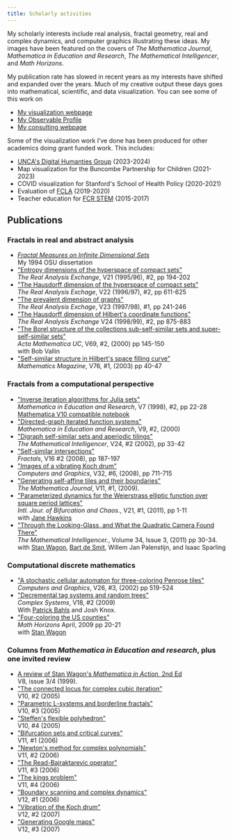 ```yaml
---
title: Scholarly activities 
---
```


::: {.grid}

::::: {.g-col-8}

My scholarly interests include real analysis, fractal geometry, real and complex dynamics, and computer graphics illustrating these ideas. My images have been featured on the covers of [The Mathematica Journal]{style="font-style: italic"}, [Mathematica in Education and Research]{style="font-style: italic"}, [The Mathematical Intelligencer]{style="font-style: italic"}, and [Math Horizons]{style="font-style: italic"}.

My publication rate has slowed in recent years as my interests have shifted and expanded over the years. Much of my creative output these days goes into mathematical, scientific, and data visualization. You can see some of this work on

- [My visualization webpage](/visualization)
- [My Observable Profile](https://observablehq.com/@mcmcclur?page=1&sort=stars&direction=desc)
- [My consulting webpage](http://wncviz.com)

Some of the visualization work I've done has been produced for other academics doing grant funded work. This includes:

- [UNCA\'s Digital Humanties Group](./scholarship/NEH/) (2023-2024)
- Map visualization for the Buncombe Partnership for Children (2021-2023)
- COVID visualization for Stanford\'s School of Health Policy (2020-2021)
- Evaluation of [FCLA](http://linear.ups.edu/html/fcla.html) (2019-2020)
- Teacher education for [FCR STEM](https://lsi.fsu.edu/fcrstem) (2015-2017)

## Publications

### Fractals in real and abstract analysis

  -   [*Fractal Measures on Infinite Dimensional
    Sets*](papers/dissertation.pdf)\
    My 1994 OSU dissertation
  -   [\"Entropy dimensions of the hyperspace of compact
    sets\"](papers/edim.pdf)\
    *The Real Analysis Exchange*, V21 (1995/96), #2, pp 194-202
  -   [\"The Hausdorff dimension of the hyperspace of compact
    sets\"](papers/hdim.pdf)\
    *The Real Analysis Exchage*, V22 (1996/97), #2, pp 611-625
  -   [\"The prevalent dimension of graphs\"](papers/prevfunc.pdf)\
    *The Real Analysis Exchage*, V23 (1997/98), #1, pp 241-246
  -   [\"The Hausdorff dimension of Hilbert\'s coordinate
    functions\"](papers/hilbertcurves.pdf)\
    *The Real Analysis Exchange* V24 (1998/99), #2, pp 875-883
  -   [\"The Borel structure of the collections sub-self-similar sets and
    super-self-similar sets\"](papers/sss.pdf)\
    *Acta Mathematica UC*, V69, #2, (2000) pp 145-150\
    with Bob Vallin
  -   [\"Self-similar structure in Hilbert\'s space filling
    curve\"](papers/hilbertexpos.pdf)\
    *Mathematics Magazine*, V76, #1, (2003) pp 40-47

### Fractals from a computational perspective

  -   [\"Inverse iteration algorithms for Julia
    sets\"](papers/Julia.pdf)\
    *Mathematica in Education and Research*, V7 (1998), #2, pp 22-28\
    [Mathematica V10 compatible
    notebook](papers/JuliaNew.nb){.small_link}
  -   [\"Directed-graph iterated function
    systems\"](papers/DigraphFractals.pdf)\
    *Mathematica in Education and Research*, V9, #2, (2000)
  -   [\"Digraph self-similar sets and aperiodic
    tilings\"](papers/DigraphFractiles.pdf)\
    *The Mathematical Intelligencer*, V24, #2 (2002), pp 33-42
  -   [\"Self-similar intersections\"](papers/intersections.pdf)\
    *Fractals*, V16 #2 (2008), pp 187-197
  -   [\"Images of a vibrating Koch drum\"](papers/KochDrum.pdf)\
    *Computers and Graphics*, V32, #6, (2008), pp 711-715
  -   [\"Generating self-affine tiles and their
    boundaries\"](papers/SelfAffineTilesPP.pdf)\
    *The Mathematica Journal*, V11, #1, (2009).
  -   [\"Parameterized dynamics for the Weierstrass elliptic function over
    square period lattices\"](papers/hawkins-mcclure.pdf)\
    *Intl. Jour. of Bifurcation and Chaos.*, V21, #1, (2011), pp 1-11\
    with [Jane
    Hawkins](http://www.math.unc.edu/Faculty/jhawkins/){.small_link}
  -   [\"Through the Looking-Glass, and What the Quadratic Camera Found
    There\"](papers/QuadraticCamera.pdf)\
    *The Mathematical Intelligencer.*, Volume 34, Issue 3, (2011) pp
    30-34.\
    with [Stan Wagon](http://stanwagon.com/){.small_link}, [Bart de
    Smit](http://www.math.leidenuniv.nl/~desmit/){.small_link}, Willem
    Jan Palenstijn, and Isaac Sparling

### Computational discrete mathematics

  -   [\"A stochastic cellular automaton for three-coloring Penrose
    tiles\"](papers/Penrose3Color.pdf)\
    *Computers and Graphics*, V26, #3, (2002) pp 519-524
  -   [\"Decremental tag systems and random
    trees\"](papers/DecrementalTagTreesPreprint.pdf)\
    *Complex Systems*, V18, #2 (2009)\
    With [Patrick
    Bahls](https://sites.google.com/a/unca.edu/pbahls/){.small_link} and
    Josh Knox.\
  -   [\"Four-coloring the US
    counties\"](papers/FourColoringUSCounties.pdf)\
    *Math Horizons* April, 2009 pp 20-21\
    with [Stan Wagon](http://stanwagon.com/){.small_link}

### Columns from *Mathematica in Education and research*, plus one invited review

  -   [A review of Stan Wagon\'s *Mathematica in Action*, 2nd
    Ed](papers/MIAReview.pdf)\
    V8, issue 3/4 (1999).
  -   [\"The connected locus for complex cubic
    iteration\"](papers/CubicIterationPP.pdf)\
    V10, #2 (2005)
  -   [\"Parametric L-systems and borderline
    fractals\"](papers/PLSystemsPP.pdf)\
    V10, #3 (2005)
  -   [\"Steffen\'s flexible
    polyhedron\"](papers/SteffenPolyhedronPP.pdf)\
    V10, #4 (2005)
  -   [\"Bifurcation sets and critical
    curves\"](papers/CriticalBifurcationPP.pdf)\
    V11, #1 (2006)
  -   [\"Newton\'s method for complex
    polynomials\"](papers/NewtonsMethodPP.pdf)\
    V11, #2 (2006)
  -   [\"The Read-Bajraktarevic operator\"](papers/ReadBajPP.pdf)\
    V11, #3 (2006)
  -   [\"The kings problem\"](papers/KingsProblem.pdf)\
    V11, #4 (2006)
  -   [\"Boundary scanning and complex
    dynamics\"](papers/BoundaryScanPP.pdf)\
    V12, #1 (2006)
  -   [\"Vibration of the Koch drum\"](papers/KochDrumPP.pdf)\
    V12, #2 (2007)
  -   [\"Generating Google maps\"](papers/GoogleMappingPP.pdf)\
    V12, #3 (2007)


:::::

::::: {.g-col-4 .d-none .d-md-block transform="translate(0,-25px)"}


::: {.overflow-container}

<div id="observablehq-side_spiral-456b7d22"></div>

<script type="module">
import {Runtime, Inspector} from "https://cdn.jsdelivr.net/npm/@observablehq/runtime@5/dist/runtime.js";
import define from "https://api.observablehq.com/@mcmcclur/self-similar-spirals@301.js?v=4";
new Runtime().module(define, name => {
  if (name === "side_spiral") return new Inspector(document.querySelector("#observablehq-side_spiral-456b7d22"));
});
</script>

::: 

:::::

:::
